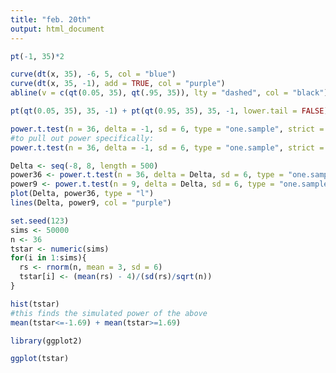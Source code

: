 ```yaml
---
title: "feb. 20th"
output: html_document
---
```


```r
pt(-1, 35)*2
```

```r
curve(dt(x, 35), -6, 5, col = "blue")
curve(dt(x, 35, -1), add = TRUE, col = "purple")
abline(v = c(qt(0.05, 35), qt(.95, 35)), lty = "dashed", col = "black")
```

```r
pt(qt(0.05, 35), 35, -1) + pt(qt(0.95, 35), 35, -1, lower.tail = FALSE)
```

```r
power.t.test(n = 36, delta = -1, sd = 6, type = "one.sample", strict = TRUE, sig.level = 0.10, alternative = "two.sided")
#to pull out power specifically:
power.t.test(n = 36, delta = -1, sd = 6, type = "one.sample", strict = TRUE, sig.level = 0.10, alternative = "two.sided")$power
```

```r
Delta <- seq(-8, 8, length = 500)
power36 <- power.t.test(n = 36, delta = Delta, sd = 6, type = "one.sample", strict = TRUE, sig.level = 0.10, alternative = "two.sided")$power
power9 <- power.t.test(n = 9, delta = Delta, sd = 6, type = "one.sample", strict = TRUE, sig.level = 0.10, alternative = "two.sided")$power
plot(Delta, power36, type = "l")
lines(Delta, power9, col = "purple")
```

```r
set.seed(123)
sims <- 50000
n <- 36
tstar <- numeric(sims)
for(i in 1:sims){
  rs <- rnorm(n, mean = 3, sd = 6)
  tstar[i] <- (mean(rs) - 4)/(sd(rs)/sqrt(n))
}

hist(tstar)
#this finds the simulated power of the above
mean(tstar<=-1.69) + mean(tstar>=1.69)
```

```r
library(ggplot2)

ggplot(tstar)

```








